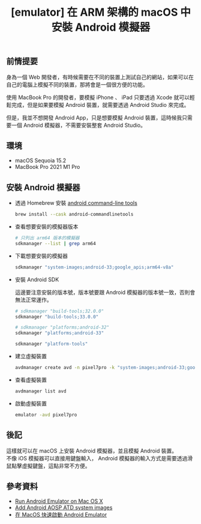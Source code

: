 ﻿---
slug: install-emulator-on-mscOS-with-ARM-CPU
title: "[emulator] 在 ARM 架構的 macOS 中安裝 Android 模擬器"
authors: mrhihi
tags: [Android, macOS]
---

## 前情提要

身為一個 Web 開發者，有時候需要在不同的裝置上測試自己的網站，如果可以在自己的電腦上模擬不同的裝置，那將會是一個很方便的功能。  

使用 MacBook Pro 的開發者，要模擬 iPhone 、 iPad 只要透過 Xcode 就可以輕鬆完成，但是如果要模擬 Android 裝置，就需要透過 Android Studio 來完成。  

但是，我並不想開發 Android App，只是想要模擬 Android 裝置，這時候我只需要一個 Android 模擬器，不需要安裝整套 Android Studio。  

## 環境

- macOS Sequoia 15.2
- MacBook Pro 2021 M1 Pro

## 安裝 Android 模擬器

- 透過 Homebrew 安裝 [android command-line tools](https://developer.android.com/tools?hl=zh-tw)

    ```bash
    brew install --cask android-commandlinetools
    ```

- 查看想要安裝的模擬器版本

    ```bash
    # 只列出 arm64 版本的模擬器
    sdkmanager --list | grep arm64
    ```

- 下載想要安裝的模擬器

    ```bash
    sdkmanager "system-images;android-33;google_apis;arm64-v8a"
    ```

- 安裝 Android SDK

    這邊要注意安裝的版本號，版本號要跟 Android 模擬器的版本號一致，否則會無法正常運作。

    ```bash
    # sdkmanager "build-tools;32.0.0"
    sdkmanager "build-tools;33.0.0"

    # sdkmanager "platforms;android-32"
    sdkmanager "platforms;android-33"

    sdkmanager "platform-tools"
    ```

- 建立虛擬裝置

    ```bash
    avdmanager create avd -n pixel7pro -k "system-images;android-33;google_apis;arm64-v8a" -d pixel_7_pro
    ```

- 查看虛擬裝置

    ```bash
    avdmanager list avd
    ```

- 啟動虛擬裝置

    ```bash
    emulator -avd pixel7pro
    ```

## 後記

這樣就可以在 macOS 上安裝 Android 模擬器，並且模擬 Android 裝置。  
不像 iOS 模擬器可以直接用鍵盤輸入， Android 模擬器的輸入方式是需要透過滑鼠點擊虛擬鍵盤，這點非常不方便。  

## 參考資料

- [Run Android Emulator on Mac OS X](https://stackoverflow.com/a/76539365/2930179)
- [Add Android AOSP ATD system images](https://github.com/actions/runner-images/issues/8676)
- [在 MacOS 快速啟動 Android Emulator](https://danielkao.medium.com/%E5%9C%A8-macos-%E5%BF%AB%E9%80%9F%E5%95%9F%E5%8B%95-android-emulator-674585499447)